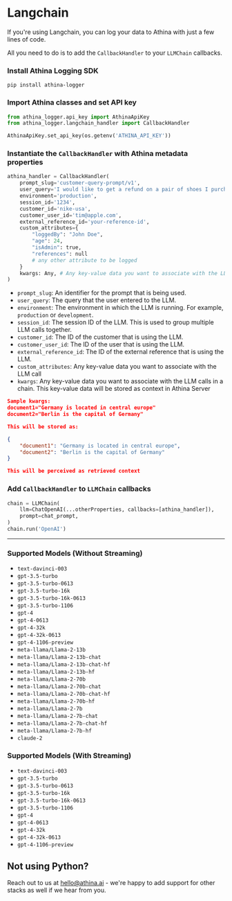
# Langchain

If you're using Langchain, you can log your data to Athina with just a few lines of code.

All you need to do is to add the `CallbackHandler` to your `LLMChain` callbacks.

<Steps>

### Install Athina Logging SDK

`pip install athina-logger`

### Import Athina classes and set API key

```python
from athina_logger.api_key import AthinaApiKey
from athina_logger.langchain_handler import CallbackHandler

AthinaApiKey.set_api_key(os.getenv('ATHINA_API_KEY'))
```

### Instantiate the `CallbackHandler` with Athina metadata properties

```python
athina_handler = CallbackHandler(
    prompt_slug='customer-query-prompt/v1',
    user_query='I would like to get a refund on a pair of shoes I purchased online',
    environment='production',
    session_id='1234',
    customer_id='nike-usa',
    customer_user_id='tim@apple.com',
    external_reference_id='your-reference-id',
    custom_attributes={
        "loggedBy": "John Doe",
        "age": 24,
        "isAdmin": true,
        "references": null
        # any other attribute to be logged
    }
    kwargs: Any, # Any key-value data you want to associate with the LLM calls in a chain
)
```

- `prompt_slug`: An identifier for the prompt that is being used.
- `user_query`: The query that the user entered to the LLM.
- `environment`: The environment in which the LLM is running. For example, `production` or `development`.
- `session_id`: The session ID of the LLM. This is used to group multiple LLM calls together.
- `customer_id`: The ID of the customer that is using the LLM.
- `customer_user_id`: The ID of the user that is using the LLM.
- `external_reference_id`: The ID of the external reference that is using the LLM.
- `custom_attributes`: Any key-value data you want to associate with the LLM call
- `kwargs`: Any key-value data you want to associate with the LLM calls in a chain. This key-value data will be stored as context in Athina Server

```json
Sample kwargs:
document1="Germany is located in central europe"
document2="Berlin is the capital of Germany"

This will be stored as:

{
    "document1": "Germany is located in central europe",
    "document2": "Berlin is the capital of Germany"
}

This will be perceived as retrieved context
```

### Add `CallbackHandler` to `LLMChain` callbacks

```python
chain = LLMChain(
    llm=ChatOpenAI(...otherProperties, callbacks=[athina_handler]),
    prompt=chat_prompt,
)
chain.run('OpenAI')
```

</Steps>

---

### Supported Models (Without Streaming)

- `text-davinci-003`
- `gpt-3.5-turbo`
- `gpt-3.5-turbo-0613`
- `gpt-3.5-turbo-16k`
- `gpt-3.5-turbo-16k-0613`
- `gpt-3.5-turbo-1106`
- `gpt-4`
- `gpt-4-0613`
- `gpt-4-32k`
- `gpt-4-32k-0613`
- `gpt-4-1106-preview`
- `meta-llama/Llama-2-13b`
- `meta-llama/Llama-2-13b-chat`
- `meta-llama/Llama-2-13b-chat-hf`
- `meta-llama/Llama-2-13b-hf`
- `meta-llama/Llama-2-70b`
- `meta-llama/Llama-2-70b-chat`
- `meta-llama/Llama-2-70b-chat-hf`
- `meta-llama/Llama-2-70b-hf`
- `meta-llama/Llama-2-7b`
- `meta-llama/Llama-2-7b-chat`
- `meta-llama/Llama-2-7b-chat-hf`
- `meta-llama/Llama-2-7b-hf`
- `claude-2`

### Supported Models (With Streaming)

- `text-davinci-003`
- `gpt-3.5-turbo`
- `gpt-3.5-turbo-0613`
- `gpt-3.5-turbo-16k`
- `gpt-3.5-turbo-16k-0613`
- `gpt-3.5-turbo-1106`
- `gpt-4`
- `gpt-4-0613`
- `gpt-4-32k`
- `gpt-4-32k-0613`
- `gpt-4-1106-preview`

## Not using Python?

Reach out to us at hello@athina.ai - we're happy to add support for other stacks as well if we hear from you.
